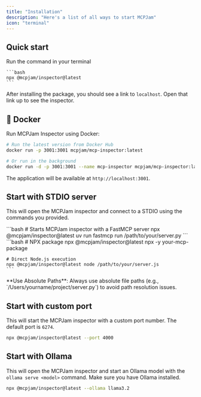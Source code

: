 ```yaml
---
title: "Installation"
description: "Here's a list of all ways to start MCPJam"
icon: "terminal"
---
```


## Quick start

Run the command in your terminal

    ```bash
    npx @mcpjam/inspector@latest
    ```

After installing the package, you should see a link to `localhost`. Open that link up to see the inspector. 

## 🐳 Docker

Run MCPJam Inspector using Docker:

```bash
# Run the latest version from Docker Hub
docker run -p 3001:3001 mcpjam/mcp-inspector:latest

# Or run in the background
docker run -d -p 3001:3001 --name mcp-inspector mcpjam/mcp-inspector:latest
```

The application will be available at `http://localhost:3001`.

## Start with STDIO server

This will open the MCPJam inspector and connect to a STDIO using the commands you provided.

<Tabs>
  <Tab title="Python Server">
    ```bash
    # Starts MCPJam inspector with a FastMCP server
    npx @mcpjam/inspector@latest uv run fastmcp run /path/to/your/server.py
    ```
  </Tab>
  
  <Tab title="Node.js Server">
    ```bash
    # NPX package
    npx @mcpjam/inspector@latest npx -y your-mcp-package

    # Direct Node.js execution
    npx @mcpjam/inspector@latest node /path/to/your/server.js
    ```
  </Tab>
</Tabs>

<Info>
**Use Absolute Paths**: Always use absolute file paths (e.g., `/Users/yourname/project/server.py`) to avoid path resolution issues.
</Info>

## Start with custom port 

This will start the MCPJam inspector with a custom port number. The default port is `6274`.

```bash
npx @mcpjam/inspector@latest --port 4000
```

## Start with Ollama 

This will open the MCPJam inspector and start an Ollama model with the `ollama serve <model>` command. Make sure you have Ollama installed. 

```bash
npx @mcpjam/inspector@latest --ollama llama3.2
```





